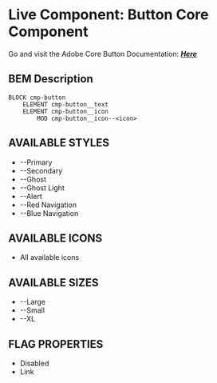 # Live Component: Button Core Component

Go and visit the Adobe Core Button Documentation: [**_Here_**](https://github.com/adobe/aem-core-wcm-components/tree/master/content/src/content/jcr_root/apps/core/wcm/components/button/v1/button)

## BEM Description
```
BLOCK cmp-button
    ELEMENT cmp-button__text
    ELEMENT cmp-button__icon
        MOD cmp-button__icon--<icon>
```

## AVAILABLE STYLES

* --Primary
* --Secondary
* --Ghost
* --Ghost Light
* --Alert
* --Red Navigation
* --Blue Navigation

## AVAILABLE ICONS
* All available icons

## AVAILABLE SIZES

* --Large
* --Small
* --XL

## FLAG PROPERTIES
 * Disabled
 * Link

